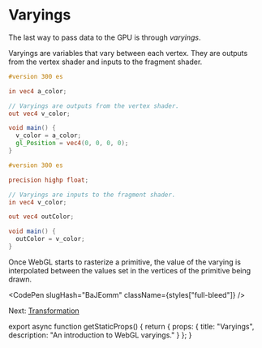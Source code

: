 
# Varyings

The last way to pass data to the GPU is through *varyings*.

Varyings are variables that vary between each vertex.
They are outputs from the vertex shader and inputs to the fragment shader.

```glsl
#version 300 es

in vec4 a_color;

// Varyings are outputs from the vertex shader.
out vec4 v_color;

void main() {
  v_color = a_color;
  gl_Position = vec4(0, 0, 0, 0);
}
```

```glsl
#version 300 es

precision highp float;

// Varyings are inputs to the fragment shader.
in vec4 v_color;

out vec4 outColor;

void main() {
  outColor = v_color;
}
```

Once WebGL starts to rasterize a primitive, the value of the varying is interpolated between the values set in the vertices of the primitive being drawn.

<CodePen slugHash="BaJEomm" className={styles["full-bleed"]} />

Next: [Transformation](/webgl/transformation)


export async function getStaticProps() {
  return {
    props: {
      title: "Varyings",
      description: "An introduction to WebGL varyings."
    }
  };
}
